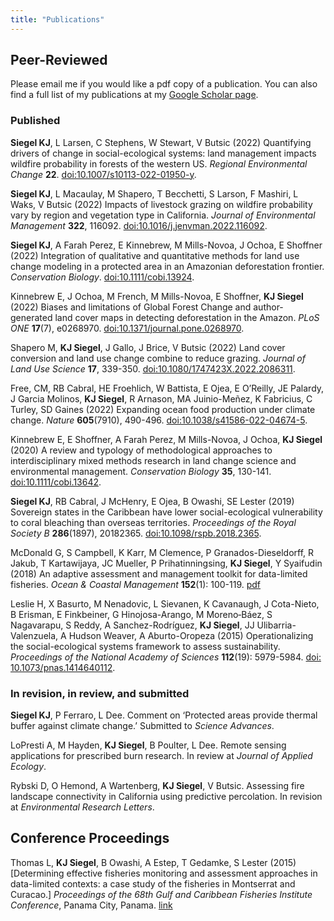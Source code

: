 ```yaml
---
title: "Publications"
---
```


## Peer-Reviewed
Please email me if you would like a pdf copy of a publication. You can also find a full list of my publications at my [Google Scholar page](https://scholar.google.com/citations?user=IhOqSsIAAAAJ&hl=en&oi=ao). 

### Published   
**Siegel KJ**, L Larsen, C Stephens, W Stewart, V Butsic (2022) Quantifying drivers of change in social-ecological systems: land management impacts wildfire probability in forests of the western US. _Regional Environmental Change_ **22**. [doi:10.1007/s10113-022-01950-y](https://doi.org/10.1007/s10113-022-01950-y).

**Siegel KJ**, L Macaulay, M Shapero, T Becchetti, S Larson, F Mashiri, L Waks, V Butsic (2022) Impacts of livestock grazing on wildfire probability vary by region and vegetation type in California. _Journal of Environmental Management_ **322**, 116092. [doi:10.1016/j.jenvman.2022.116092](https://doi.org/10.1016/j.jenvman.2022.116092).

**Siegel KJ**, A Farah Perez, E Kinnebrew, M Mills-Novoa, J Ochoa, E Shoffner (2022) Integration of qualitative and quantitative methods for land use change modeling in a protected area in an Amazonian deforestation frontier. _Conservation Biology_. [doi:10.1111/cobi.13924](https://doi.org/10.1111/cobi.13924).

Kinnebrew E, J Ochoa, M French, M Mills-Novoa, E Shoffner, **KJ Siegel** (2022) Biases and limitations of Global Forest Change and author-generated land cover maps in detecting deforestation in the Amazon. _PLoS ONE_ **17**(7), e0268970. [doi:10.1371/journal.pone.0268970](https://doi.org/10.1371/journal.pone.0268970).

Shapero M, **KJ Siegel**, J Gallo, J Brice, V Butsic (2022) Land cover conversion and land use change combine to reduce grazing. _Journal of Land Use Science_ **17**, 339-350. [doi:10.1080/1747423X.2022.2086311](https://doi.org/10.1080/1747423X.2022.2086311).

Free, CM, RB Cabral, HE Froehlich, W Battista, E Ojea, E O'Reilly, JE Palardy, J Garcia Molinos, **KJ Siegel**, R Arnason, MA Juinio-Meñez, K Fabricius, C Turley, SD Gaines (2022) Expanding ocean food production under climate change. _Nature_ **605**(7910), 490-496. [doi:10.1038/s41586-022-04674-5](https://doi.org/10.1038/s41586-022-04674-5).

Kinnebrew E, E Shoffner, A Farah Perez, M Mills-Novoa, J Ochoa, **KJ Siegel** (2020) A review and typology of methodological approaches to interdisciplinary mixed methods research in land change science and environmental management. _Conservation Biology_ **35**, 130-141. [doi:10.1111/cobi.13642](https://doi.org/10.1111/cobi.13642).

**Siegel KJ**, RB Cabral, J McHenry, E Ojea, B Owashi, SE Lester (2019) Sovereign states in the Caribbean have lower social-ecological vulnerability to coral bleaching than overseas territories. _Proceedings of the Royal Society B_ **286**(1897), 20182365. [doi:10.1098/rspb.2018.2365](https://doi.org/10.1098/rspb.2018.2365).

McDonald G, S Campbell, K Karr, M Clemence, P Granados-Dieseldorff, R Jakub, T Kartawijaya, JC Mueller, P Prihatinningsing, **KJ Siegel**, Y Syaifudin (2018) An adaptive assessment and management toolkit for data-limited fisheries. _Ocean & Coastal Management_ **152**(1): 100-119. [pdf](https://www.researchgate.net/profile/Stuart_Campbell19/publication/321443262_An_adaptive_assessment_and_management_toolkit_for_data-limited_fisheries/links/5c0e3b4c92851c39ebe24fcd/An-adaptive-assessment-and-management-toolkit-for-data-limited-fisheries.pdf)

Leslie H, X Basurto, M Nenadovic, L Sievanen, K Cavanaugh, J Cota-Nieto, B Erisman, E Finkbeiner, G Hinojosa-Arango, M Moreno‐Báez, S Nagavarapu, S Reddy, A Sanchez-Rodríguez, **KJ Siegel**, JJ Ulibarria-Valenzuela, A Hudson Weaver, A Aburto-Oropeza (2015) Operationalizing the social-ecological systems framework to assess sustainability. _Proceedings of the National Academy of Sciences_ **112**(19): 5979-5984. [doi: 10.1073/pnas.1414640112](https://doi.org/10.1073/pnas.1414640112).

### In revision, in review, and submitted
**Siegel KJ**, P Ferraro, L Dee. Comment on ‘Protected areas provide thermal buffer against climate change.’ Submitted to _Science Advances_.

LoPresti A, M Hayden, **KJ Siegel**, B Poulter, L Dee. Remote sensing applications for prescribed burn research. In review at _Journal of Applied Ecology_.

Rybski D, O Hemond, A Wartenberg, **KJ Siegel**, V Butsic. Assessing fire landscape connectivity in California using predictive percolation. In revision at _Environmental Research Letters_.


## Conference Proceedings

Thomas L, **KJ Siegel**, B Owashi, A Estep, T Gedamke, S Lester (2015) [Determining effective fisheries monitoring and assessment approaches in data-limited contexts: a case study of the fisheries in Montserrat and Curacao.] *Proceedings of the 68th Gulf and Caribbean Fisheries Institute Conference*, Panama City, Panama. [link](http://proceedings.gcfi.org/proceedings/determining-effective-fisheries-monitoring-and-assessment-approaches-in-data-limited-contexts-a-case-study-of-the-fisheries-in-montserrat-and-curacao/?_sf_s=thomas&_sfm_volume=68)